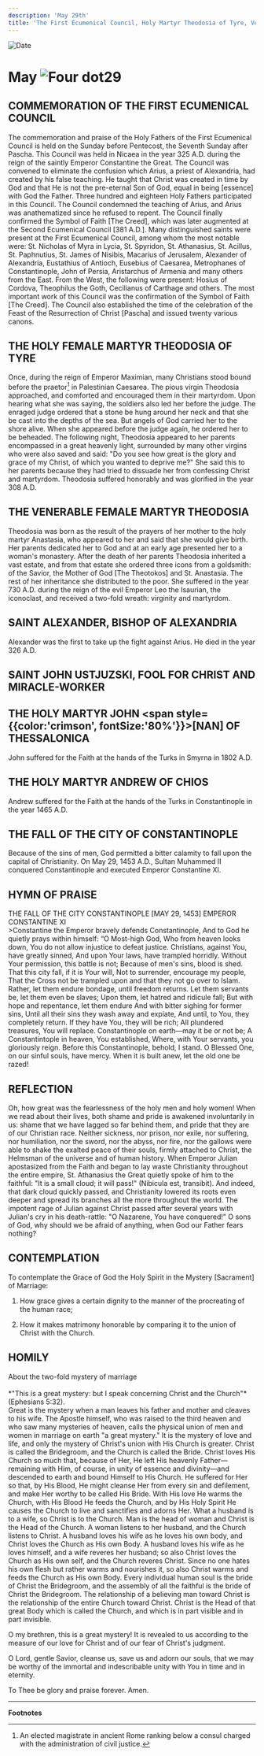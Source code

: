```yaml
---
description: 'May 29th'
title: 'The First Ecumenical Council, Holy Martyr Theodosia of Tyre, Venerable Theodosia, St. Alexander, Bishop of Alexandria'
---
```


<CustomPaginator />
<RunningHead />

<Image src="/title-imprint.png" height={68} width={50} alt="Date" className="title-imprint"/>

# <div id="date">May <Image className="four-dot" src="/four-dot.png" height={15} width={15} alt="Four dot" />29</div>

## COMMEMORATION OF THE FIRST ECUMENICAL COUNCIL

The commemoration and praise of the Holy Fathers of the First Ecumenical Council is held on the Sunday before Pentecost, the Seventh Sunday after Pascha. This Council was held in Nicaea in the year 325 A.D. during the reign of the saintly Emperor Constantine the Great. The Council was convened to eliminate the confusion which Arius, a priest of Alexandria, had created by his false teaching. He taught that Christ was created in time by God and that He is not the pre-eternal Son of God, equal in being [essence] with God the Father. Three hundred and eighteen Holy Fathers participated in this Council. The Council condemned the teaching of Arius, and Arius was anathematized since he refused to repent. The Council finally confirmed the Symbol of Faith [The Creed], which was later augmented at the Second Ecumenical Council [381 A.D.]. Many distinguished saints were present at the First Ecumenical Council, among whom the most notable were: St. Nicholas of Myra in Lycia, St. Spyridon, St. Athanasius, St. Acillus, St. Paphnutius, St. James of Nisibis, Macarius of Jerusalem, Alexander of Alexandria, Eustathius of Antioch, Eusebius of Caesarea, Metrophanes of Constantinople, John of Persia, Aristarchus of Armenia and many others from the East. From the West, the following were present: Hosius of Cordova, Theophilus the Goth, Cecilianus of Carthage and others. The most important work of this Council was the confirmation of the Symbol of Faith [The Creed]. The Council also established the time of the celebration of the Feast of the Resurrection of Christ [Pascha] and issued twenty various canons.

## THE HOLY FEMALE MARTYR THEODOSIA OF TYRE

Once, during the reign of Emperor Maximian, many Christians stood bound before the praetor[^1] in Palestinian Caesarea. The pious virgin Theodosia approached, and comforted and encouraged them in their martyrdom. Upon hearing what she was saying, the soldiers also led her before the judge. The enraged judge ordered that a stone be hung around her neck and that she be cast into the depths of the sea. But angels of God carried her to the shore alive. When she appeared before the judge again, he ordered her to be beheaded. The following night, Theodosia appeared to her parents encompassed in a great heavenly light, surrounded by many other virgins who were also saved and said: "Do you see how great is the glory and grace of my Christ, of which you wanted to deprive me?" She said this to her parents because they had tried to dissuade her from confessing Christ and martyrdom. Theodosia suffered honorably and was glorified in the year 308 A.D.

## THE VENERABLE FEMALE MARTYR THEODOSIA

Theodosia was born as the result of the prayers of her mother to the holy martyr Anastasia, who appeared to her and said that she would give birth. Her parents dedicated her to God and at an early age presented her to a woman's monastery. After the death of her parents Theodosia inherited a vast estate, and from that estate she ordered three icons from a goldsmith: of the Savior, the Mother of God [The Theotokos] and St. Anastasia. The rest of her inheritance she distributed to the poor. She suffered in the year 730 A.D. during the reign of the evil Emperor Leo the Isaurian, the iconoclast, and received a two-fold wreath: virginity and martyrdom.

## SAINT ALEXANDER, BISHOP OF ALEXANDRIA

Alexander was the first to take up the fight against Arius. He died in the year 326 A.D.

## SAINT JOHN USTJUZSKI, FOOL FOR CHRIST AND MIRACLE-WORKER

## THE HOLY MARTYR JOHN <span style={{color:'crimson', fontSize:'80%'}}>[NAN]</span> OF THESSALONICA

John suffered for the Faith at the hands of the Turks in Smyrna in 1802 A.D.

## THE HOLY MARTYR ANDREW OF CHIOS

Andrew suffered for the Faith at the hands of the Turks in Constantinople in the year 1465 A.D.

## THE FALL OF THE CITY OF CONSTANTINOPLE

Because of the sins of men, God permitted a bitter calamity to fall upon the capital of Christianity. On May 29, 1453 A.D., Sultan Muhammed II conquered Constantinople and executed Emperor Constantine XI.


## HYMN OF PRAISE
<div style={{textAlign:'center', color:'crimson', fontWeight:'bold'}}>
THE FALL OF THE CITY CONSTANTINOPLE [MAY 29, 1453]
EMPEROR CONSTANTINE XI
</div>
>Constantine the Emperor bravely defends Constantinople,  
And to God he quietly prays within himself:  
“O Most-high God, Who from heaven looks down,  
You do not allow injustice to defeat justice.  
Christians, against You, have greatly sinned,  
And upon Your laws, have trampled horridly.  
Without Your permission, this battle is not;  
Because of men's sins, blood is shed.  
That this city fall, if it is Your will,  
Not to surrender, encourage my people,  
That the Cross not be trampled upon and that they not go over to Islam.  
Rather, let them endure bondage, until freedom returns.  
Let them servants be, let them even be slaves;  
Upon them, let hatred and ridicule fall;  
But with hope and repentance, let them endure  
And with bitter sighing for former sins,  
Until all their sins they wash away and expiate,  
And until, to You, they completely return.  
If they have You, they will be rich;  
All plundered treasures, You will replace.  
Constantinople on earth—may it be or not be;  
A Constantintople in heaven, You established,  
Where, with Your servants, you gloriously reign.  
Before this Constantinople, behold, I stand.  
O Blessed One, on our sinful souls, have mercy.  
When it is built anew, let the old one be razed!  


## REFLECTION

Oh, how great was the fearlessness of the holy men and holy women! When we read about their lives, both shame and pride is awakened involuntarily in us: shame that we have lagged so far behind them, and pride that they are of our Christian race. Neither sickness, nor prison, nor exile, nor suffering, nor humiliation, nor the sword, nor the abyss, nor fire, nor the gallows were able to shake the exalted peace of their souls, firmly attached to Christ, the Helmsman of the universe and of human history. When Emperor Julian apostasized from the Faith and began to lay waste Christianity throughout the entire empire, St. Athanasius the Great quietly spoke of him to the faithful: "It is a small cloud; it will pass!" (Nibicula est, transibit). And indeed, that dark cloud quickly passed, and Christianity lowered its roots even deeper and spread its branches all the more throughout the world. The impotent rage of Julian against Christ passed after several years with Julian's cry in his death-rattle: "O Nazarene, You have conquered!" O sons of God, why should we be afraid of anything, when God our Father fears nothing?


## CONTEMPLATION
 
To contemplate the Grace of God the Holy Spirit in the Mystery [Sacrament] of Marriage:

1. How grace gives a certain dignity to the manner of the procreating of the human race;

2. How it makes matrimony honorable by comparing it to the union of Christ with the Church.


## HOMILY
<div style={{textAlign:'center', color:'crimson', fontWeight:'bold'}}>
About the two-fold mystery of marriage
</div><br />
<div style={{textAlign:'right'}}>
*"This is a great mystery: but I speak concerning Christ and the Church"* (Ephesians 5:32).
</div>
Great is the mystery when a man leaves his father and mother and cleaves to his wife. The Apostle himself, who was raised to the third heaven and who saw many mysteries of heaven, calls the physical union of men and women in marriage on earth "a great mystery." It is the mystery of love and life, and only the mystery of Christ's union with His Church is greater. Christ is called the Bridegroom, and the Church is called the Bride. Christ loves His Church so much that, because of Her, He left His heavenly Father—remaining with Him, of course, in unity of essence and divinity—and descended to earth and bound Himself to His Church. He suffered for Her so that, by His Blood, He might cleanse Her from every sin and defilement, and make Her worthy to be called His Bride. With His love He warms the Church, with His Blood He feeds the Church, and by His Holy Spirit He causes the Church to live and sanctifies and adorns Her. What a husband is to a wife, so Christ is to the Church. Man is the head of woman and Christ is the Head of the Church. A woman listens to her husband, and the Church listens to Christ. A husband loves his wife as he loves his own body, and Christ loves the Church as His own Body. A husband loves his wife as he loves himself, and a wife reveres her husband; so also Christ loves the Church as His own self, and the Church reveres Christ. Since no one hates his own flesh but rather warms and nourishes it, so also Christ warms and feeds the Church as His own Body. Every individual human soul is the bride of Christ the Bridegroom, and the assembly of all the faithful is the bride of Christ the Bridegroom. The relationship of a believing man toward Christ is the relationship of the entire Church toward Christ. Christ is the Head of that great Body which is called the Church, and which is in part visible and in part invisible.

O my brethren, this is a great mystery! It is revealed to us according to the measure of our love for Christ and of our fear of Christ's judgment.

O Lord, gentle Savior, cleanse us, save us and adorn our souls, that we may be worthy of the immortal and indescribable unity with You in time and in eternity.

To Thee be glory and praise forever. Amen.

---
**Footnotes**

[^1]: An elected magistrate in ancient Rome ranking below a consul charged with the administration of civil justice.